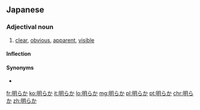 ==Japanese==
{{ja-kanjitab|あき|sort=あきらか|yomi=kun}}

===Adjectival noun===
{{ja-adj|infl=na|あきらか}}

# [[clear]], [[obvious]], [[apparent]], [[visible]]

====Inflection====
{{ja-na|あきらか}}

====Synonyms====
* {{ja-r|明白|めいはく}}

[[fr:明らか]]
[[ko:明らか]]
[[it:明らか]]
[[lo:明らか]]
[[mg:明らか]]
[[pl:明らか]]
[[pt:明らか]]
[[chr:明らか]]
[[zh:明らか]]